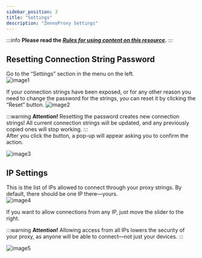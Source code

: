 ```yaml
---
sidebar_position: 3
title: "Settings"
description: "ZennoProxy Settings"
---
```


:::info **Please read the [*Rules for using content on this resource*](../Disclaimer).**
:::

## Resetting Connection String Password

Go to the “Settings” section in the menu on the left.  
![image1](./assets/Settings/image1.png)  

If your connection strings have been exposed, or for any other reason you need to change the password for the strings, you can reset it by clicking the “Reset” button.
![image2](./assets/Settings/image2.png)  

:::warning **Attention!**
Resetting the password creates new connection strings! All current connection strings will be updated, and any previously copied ones will stop working.
:::    
After you click the button, a pop-up will appear asking you to confirm the action.  

![image3](./assets/Settings/image3.png)  

## IP Settings

This is the list of IPs allowed to connect through your proxy strings. By default, there should be one IP there—yours.  
![image4](./assets/Settings/image4.png)  

If you want to allow connections from any IP, just move the slider to the right.

:::warning **Attention!**
Allowing access from all IPs lowers the security of your proxy, as anyone will be able to connect—not just your devices.
:::

![image5](./assets/Settings/image5.png)
